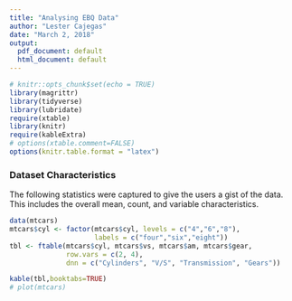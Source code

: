 ```yaml
---
title: "Analysing EBQ Data"
author: "Lester Cajegas"
date: "March 2, 2018"
output:
  pdf_document: default
  html_document: default
---
```


```r
# knitr::opts_chunk$set(echo = TRUE)
library(magrittr)
library(tidyverse)
library(lubridate)
require(xtable)
library(knitr)
require(kableExtra)
# options(xtable.comment=FALSE) 
options(knitr.table.format = "latex")

```

### Dataset Characteristics

The following statistics were captured to give the users a gist of the data. This includes the overall mean, count, and variable characteristics.

```r
data(mtcars)
mtcars$cyl <- factor(mtcars$cyl, levels = c("4","6","8"),
                     labels = c("four","six","eight"))
tbl <- ftable(mtcars$cyl, mtcars$vs, mtcars$am, mtcars$gear,
              row.vars = c(2, 4),
              dnn = c("Cylinders", "V/S", "Transmission", "Gears"))

kable(tbl,booktabs=TRUE)
# plot(mtcars)

```


